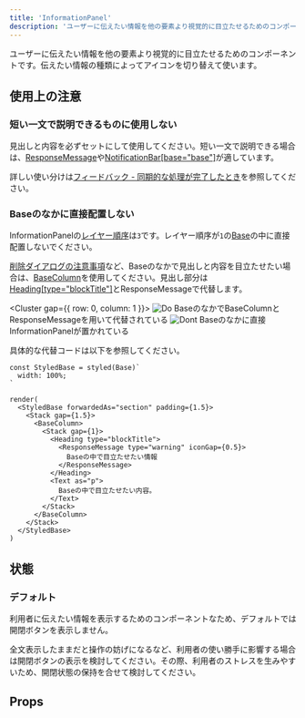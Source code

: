 ```yaml
---
title: 'InformationPanel'
description: 'ユーザーに伝えたい情報を他の要素より視覚的に目立たせるためのコンポーネントです。'
---
```



ユーザーに伝えたい情報を他の要素より視覚的に目立たせるためのコンポーネントです。伝えたい情報の種類によってアイコンを切り替えて使います。

<ComponentStory name="InformationPanel" />

## 使用上の注意

### 短い一文で説明できるものに使用しない

見出しと内容を必ずセットにして使用してください。短い一文で説明できる場合は、[ResponseMessage](/products/components/response-message/)や[NotificationBar[base="base"]](/products/components/notification-bar/)が適しています。

詳しい使い分けは[フィードバック - 同期的な処理が完了したとき](/products/design-patterns/feedback/#h3-6)を参照してください。

### Baseのなかに直接配置しない

InformationPanelの[レイヤー順序](/products/design-tokens/z-index/#h2-1)は`3`です。レイヤー順序が`1`の[Base](/products/components/base/)の中に直接配置しないでください。

[削除ダイアログの注意事項](/products/design-patterns/delete-dialog/#h3-4)など、Baseのなかで見出しと内容を目立たせたい場合は、[BaseColumn](/products/components/base/base-column/)を使用してください。見出し部分は[Heading[type="blockTitle"]](/products/components/heading/)とResponseMessageで代替します。

<Cluster gap={{ row: 0, column: 1 }}>
  <DoAndDont type="do" width="calc(50% - 8px)">
    <Image slot="img" src={imageDo} alt="Do" />
    <Text slot="label">BaseのなかでBaseColumnとResponseMessageを用いて代替されている</Text>
  </DoAndDont>
  <DoAndDont type="dont" width="calc(50% - 8px)">
    <Image slot="img" src={imageDont} alt="Dont" />
    <Text slot="label">Baseのなかに直接InformationPanelが置かれている</Text>
  </DoAndDont>
</Cluster>

具体的な代替コードは以下を参照してください。

```tsx editable withStyled
const StyledBase = styled(Base)`
  width: 100%;
`

render(
  <StyledBase forwardedAs="section" padding={1.5}>
    <Stack gap={1.5}>
      <BaseColumn>
        <Stack gap={1}>
          <Heading type="blockTitle">
            <ResponseMessage type="warning" iconGap={0.5}>
              Baseの中で目立たせたい情報
            </ResponseMessage>
          </Heading>
          <Text as="p">
            Baseの中で目立たせたい内容。
          </Text>
        </Stack>
      </BaseColumn>
    </Stack>
  </StyledBase>
)
```

## 状態
### デフォルト
利用者に伝えたい情報を表示するためのコンポーネントなため、デフォルトでは開閉ボタンを表示しません。

全文表示したままだと操作の妨げになるなど、利用者の使い勝手に影響する場合は開閉ボタンの表示を検討してください。その際、利用者のストレスを生みやすいため、開閉状態の保持を合せて検討してください。

## Props

<ComponentPropsTable name="InformationPanel" />

